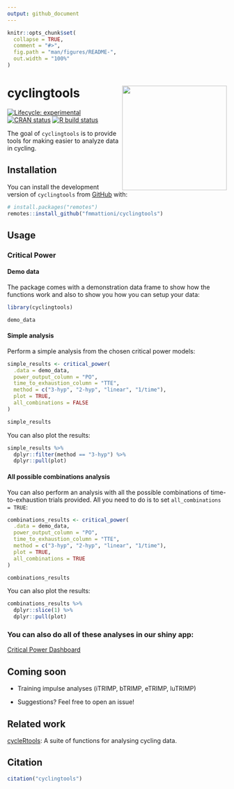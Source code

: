 ```yaml
---
output: github_document
---
```


<!-- README.md is generated from README.Rmd. Please edit that file -->

```r
knitr::opts_chunk$set(
  collapse = TRUE,
  comment = "#>",
  fig.path = "man/figures/README-",
  out.width = "100%"
)
```

# cyclingtools <img src='man/figures/logo.png' align="right" height="240" />

<!-- badges: start -->
[![Lifecycle: experimental](https://img.shields.io/badge/lifecycle-experimental-orange.svg)](https://www.tidyverse.org/lifecycle/#experimental)
[![CRAN status](https://www.r-pkg.org/badges/version/cyclingtools)](https://CRAN.R-project.org/package=cyclingtools)
[![R build status](https://github.com/fmmattioni/cyclingtools/workflows/R-CMD-check/badge.svg)](https://github.com/fmmattioni/cyclingtools/actions)
<!-- badges: end -->

The goal of `cyclingtools` is to provide tools for making easier to analyze data in cycling.

## Installation

You can install the development version of `cyclingtools` from [GitHub](https://github.com/fmmattioni/cyclingtools) with:

``` r
# install.packages("remotes")
remotes::install_github("fmmattioni/cyclingtools")
```
## Usage

### Critical Power

#### Demo data

The package comes with a demonstration data frame to show how the functions work and also to show you how you can setup your data:

```r
library(cyclingtools)

demo_data
```

#### Simple analysis

Perform a simple analysis from the chosen critical power models:

```r
simple_results <- critical_power(
  .data = demo_data, 
  power_output_column = "PO", 
  time_to_exhaustion_column = "TTE", 
  method = c("3-hyp", "2-hyp", "linear", "1/time"), 
  plot = TRUE, 
  all_combinations = FALSE
)

simple_results
```

You can also plot the results:

```r
simple_results %>% 
  dplyr::filter(method == "3-hyp") %>% 
  dplyr::pull(plot)
```

#### All possible combinations analysis

You can also perform an analysis with all the possible combinations of time-to-exhaustion trials provided. All you need to do is to set `all_combinations = TRUE`:

```r
combinations_results <- critical_power(
  .data = demo_data, 
  power_output_column = "PO", 
  time_to_exhaustion_column = "TTE", 
  method = c("3-hyp", "2-hyp", "linear", "1/time"), 
  plot = TRUE, 
  all_combinations = TRUE
)

combinations_results
```

You can also plot the results:

```r
combinations_results %>% 
  dplyr::slice(1) %>% 
  dplyr::pull(plot)
```

### You can also do all of these analyses in our shiny app:

[Critical Power Dashboard](https://www.shiny.fmattioni.me/CPapp/)

## Coming soon

* Training impulse analyses (iTRIMP, bTRIMP, eTRIMP, luTRIMP)

* Suggestions? Feel free to open an issue!

## Related work

[cycleRtools](https://cran.r-project.org/web/packages/cycleRtools/index.html): A suite of functions for analysing cycling data.

## Citation

```r
citation("cyclingtools")
```

